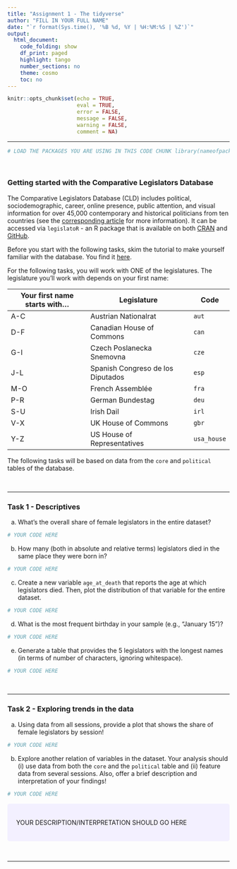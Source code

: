```yaml
---
title: "Assignment 1 - The tidyverse"
author: "FILL IN YOUR FULL NAME"
date: "`r format(Sys.time(), '%B %d, %Y | %H:%M:%S | %Z')`"
output:
  html_document:
    code_folding: show
    df_print: paged
    highlight: tango
    number_sections: no
    theme: cosmo
    toc: no
---
```

  
<style>
div.answer {background-color:#f3f0ff; border-radius: 5px; padding: 20px;}
</style>

```r
knitr::opts_chunk$set(echo = TRUE,
                      eval = TRUE,
                      error = FALSE,
                      message = FALSE,
                      warning = FALSE,
                      comment = NA)
```

<!-- Do not forget to input your Github username in the YAML configuration up there --> 

***

```r
# LOAD THE PACKAGES YOU ARE USING IN THIS CODE CHUNK library(nameofpackage)
```

<br>

### Getting started with the Comparative Legislators Database

The Comparative Legislators Database (CLD) includes political, sociodemographic, career, online presence, public attention, and visual information for over 45,000 contemporary and historical politicians from ten countries (see the [corresponding article](https://www.cambridge.org/core/journals/british-journal-of-political-science/article/comparative-legislators-database/D28BB58A8B2C08C8593DB741F42C18B2) for more information). It can be accessed via `legislatoR` - an R package that is available on both [CRAN](https://cran.r-project.org/web/packages/legislatoR/index.html) and [GitHub](https://github.com/saschagobel/legislatoR).

Before you start with the following tasks, skim the tutorial to make yourself familiar with the database. You find it [here](https://cran.r-project.org/web/packages/legislatoR/vignettes/legislatoR.html).

For the following tasks, you will work with ONE of the legislatures. The legislature you'll work with depends on your first name:

| Your first name starts with... | Legislature | Code |
|---------|-------|-------|
| A-C | Austrian Nationalrat | `aut` |
| D-F | Canadian House of Commons | `can` |
| G-I | Czech Poslanecka Snemovna | `cze` |
| J-L | Spanish Congreso de los Diputados | `esp` |
| M-O | French Assemblée | `fra` |
| P-R | German Bundestag | `deu` |
| S-U | Irish Dail | `irl` |
| V-X | UK House of Commons | `gbr` |
| Y-Z | US House of Representatives  | `usa_house` |

The following tasks will be based on data from the `core` and `political` tables of the database.

<br>

***

### Task 1 - Descriptives

a) What's the overall share of female legislators in the entire dataset?

```r
# YOUR CODE HERE
```

b) How many (both in absolute and relative terms) legislators died in the same place they were born in?

```r
# YOUR CODE HERE
```

c) Create a new variable `age_at_death` that reports the age at which legislators died. Then, plot the distribution of that variable for the entire dataset.

```r
# YOUR CODE HERE
```

d) What is the most frequent birthday in your sample (e.g., “January 15")?

```r
# YOUR CODE HERE
```

e) Generate a table that provides the 5 legislators with the longest names (in terms of number of characters, ignoring whitespace). 

```r
# YOUR CODE HERE
```

<br>

***

### Task 2 - Exploring trends in the data 

a) Using data from all sessions, provide a plot that shows the share of female legislators by session! 

```r
# YOUR CODE HERE
```

b) Explore another relation of variables in the dataset. Your analysis should (i) use data from both the `core` and the `political` table and (ii) feature data from several sessions. Also, offer a brief description and interpretation of your findings! 

```r
# YOUR CODE HERE
```

<div class = "answer">
YOUR DESCRIPTION/INTERPRETATION SHOULD GO HERE
</div>

<br>

***



